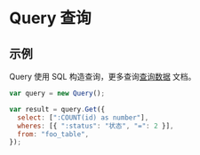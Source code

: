 # Query 查询

## 示例

Query 使用 SQL 构造查询，更多查询<a href="../进阶/复杂数据查询">查询数据</a> 文档。

```javascript
var query = new Query();

var result = query.Get({
  select: [":COUNT(id) as number"],
  wheres: [{ ":status": "状态", "=": 2 }],
  from: "foo_table",
});
```

<Div style={{ display: "flex", justifyContent: "space-between" }}>
  <Link type="prev" title="Exception" link="参考手册/JSAPI/Exception"></Link>
  <Link type="next" title="Store" link="参考手册/JSAPI/Store"></Link>
</Div>
